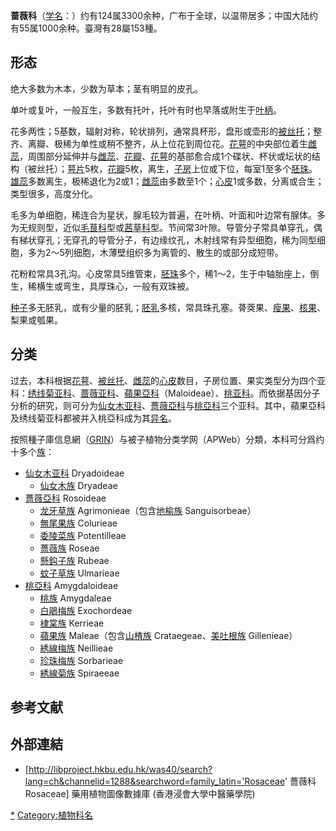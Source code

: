 {{Automatic taxobox 
| image = Rosa arvensis, flower.jpg
| image_caption = [[犬薔薇|犬薔薇]] ''Rosa canina''
| taxon= Rosaceae
| authority=[[Juss.|Juss.]], 1789
| subdivision_ranks =亞科
| subdivision =
*[[仙女木亚科|仙女木亚科]] Dryadoideae
*[[薔薇亞科|薔薇亞科]] Rosoideae
*[[桃亞科|桃亞科]] Amygdaloideae
| range_map = Map-Rosaceae.PNG
| range_map_caption = 薔薇科分佈圖
}}

'''蔷薇科'''（[[学名|学名]]：{{lang|la|Rosaceae}}）约有124属3300余种，广布于全球，以温带居多；中国大陆约有55属1000余种。臺灣有28屬153種。

==形态==
绝大多数为木本，少数为草本；茎有明显的皮孔。

单叶或复叶，一般互生，多数有托叶，托叶有时也早落或附生于[[叶柄|叶柄]]。

花多两性；5基数，辐射对称，轮状排列，通常具杯形，盘形或壶形的[[被丝托|被丝托]]；整齐、离瓣、极稀为单性或稍不整齐，从上位花到周位花。[[花萼|花萼]]的中央部位着生[[雌蕊|雌蕊]]，周围部分延伸并与[[雌蕊|雌蕊]]、[[花瓣|花瓣]]、[[花萼|花萼]]的基部愈合成1个碟状、杯状或坛状的结构（被丝托）；[[萼片|萼片]]5枚，[[花瓣|花瓣]]5枚，离生，[[子房|子房]]上位或下位，每室1至多个[[胚珠|胚珠]]。[[雄蕊|雄蕊]]多数离生，极稀退化为2或1；[[雌蕊|雌蕊]]由多数至1个；[[心皮|心皮]]1或多数，分离或合生；类型很多，高度分化。

毛多为单细胞，稀连合为星状，腺毛较为普遍，在叶柄、叶面和叶边常有腺体。多为无规则型，近似[[毛茛科|毛茛科]]型或[[茜草科|茜草科]]型。节间常3叶隙。导管分子常具单穿孔，偶有梯状穿孔；无穿孔的导管分子，有边缘纹孔，木射线常有异型细胞，稀为同型细胞，多为2～5列细胞，木薄壁组织多为离管的、散生的或部分成短带。

花粉粒常具3孔沟。心皮常具5维管束，[[胚珠|胚珠]]多个，稀1～2，生于中轴胎座上，倒生，稀横生或弯生，具厚珠心，一般有双珠被。

[[种子|种子]]多无胚乳，或有少量的胚乳；[[胚乳|胚乳]]多核，常具珠孔塞。蓇葖果、[[瘦果|瘦果]]、[[核果|核果]]、梨果或瓠果。

==分类==
过去，本科根据[[花萼|花萼]]、[[被丝托|被丝托]]、[[雌蕊|雌蕊]]的[[心皮|心皮]]数目，子房位置、果实类型分为四个亚科：[[绣线菊亚科|绣线菊亚科]]、[[蔷薇亚科|蔷薇亚科]]、[[蘋果亞科|蘋果亞科]]（Maloideae）、[[桃亚科|桃亚科]]。而依据基因分子分析的研究，则可分为[[仙女木亚科|仙女木亚科]]、[[薔薇亞科|薔薇亞科]]与[[桃亞科|桃亞科]]三个亚科。{{r|APweb}}其中，蘋果亞科及绣线菊亚科都被并入桃亞科成为其[[异名|异名]]。

按照種子庫信息網（[[GRIN|GRIN]]）与被子植物分类学网（APWeb）分類，本科可分爲约十多个[[族_(生物)|族]]{{r|APweb|GRIN}}：
*[[仙女木亚科|仙女木亚科]] Dryadoideae
**[[仙女木族|仙女木族]] Dryadeae
*[[薔薇亞科|薔薇亞科]] Rosoideae
**[[龙牙草族|龙牙草族]] Agrimonieae（包含[[地榆族|地榆族]] Sanguisorbeae）
**[[無尾果族|無尾果族]] Colurieae
**[[委陵菜族|委陵菜族]] Potentilleae
**[[蔷薇属|薔薇族]] Roseae
**[[懸鈎子族|懸鈎子族]] Rubeae
**[[蚊子草族|蚊子草族]] Ulmarieae
*[[桃亞科|桃亞科]] Amygdaloideae
**[[桃族|桃族]] Amygdaleae
**[[白鵑梅族|白鵑梅族]] Exochordeae
**[[棣棠族|棣棠族]] Kerrieae
**[[蘋果族|蘋果族]] Maleae（包含[[山楂族|山楂族]] Crataegeae、[[美吐根族|美吐根族]] Gillenieae）
**[[綉線梅族|綉線梅族]] Neillieae
**[[珍珠梅族|珍珠梅族]] Sorbarieae
**[[綉線菊族|綉線菊族]] Spiraeeae

==参考文献==
{{reflist|refs=
<ref name=APweb><u>[http://www.mobot.org/MOBOT/Research/APweb/orders/Rosalesweb.htm#Rosaceae Rosaceae]</u>. In Stevens, P. F. (2001 onwards). Angiosperm Phylogeny Website. Version 9, June 2008 [and more or less continuously updated since]</ref>
<ref name=GRIN>Germplasm Resources Information Network [Internet]. Beltsville (MD): United States Department of Agriculture, Agricultural Research Service. [2017-11-9]. Available from: https://npgsweb.ars-grin.gov/gringlobal/taxonomyfamily.aspx?id=972.</ref>
}}

==外部連結==
* [http://libproject.hkbu.edu.hk/was40/search?lang=ch&channelid=1288&searchword=family_latin='Rosaceae' 薔薇科 Rosaceae] 藥用植物圖像數據庫 (香港浸會大學中醫藥學院) {{zh}}{{en}}
{{Taxonbar|from=Q46299}}

[[Category:蔷薇科|*]]
[[Category:植物科名|Category:植物科名]]